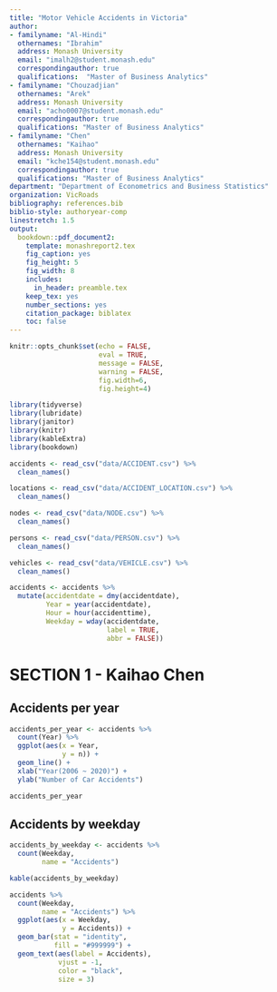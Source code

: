 ```yaml
---
title: "Motor Vehicle Accidents in Victoria"
author:
- familyname: "Al-Hindi"
  othernames: "Ibrahim"
  address: Monash University
  email: "imalh2@student.monash.edu"
  correspondingauthor: true
  qualifications:  "Master of Business Analytics"
- familyname: "Chouzadjian"
  othernames: "Arek"
  address: Monash University
  email: "acho0007@student.monash.edu"
  correspondingauthor: true
  qualifications: "Master of Business Analytics"
- familyname: "Chen"
  othernames: "Kaihao"
  address: Monash University
  email: "kche154@student.monash.edu"
  correspondingauthor: true
  qualifications: "Master of Business Analytics"
department: "Department of Econometrics and Business Statistics"
organization: VicRoads
bibliography: references.bib
biblio-style: authoryear-comp
linestretch: 1.5
output:
  bookdown::pdf_document2:
    template: monashreport2.tex
    fig_caption: yes
    fig_height: 5
    fig_width: 8
    includes:
      in_header: preamble.tex
    keep_tex: yes
    number_sections: yes
    citation_package: biblatex
    toc: false
---
```


```r
knitr::opts_chunk$set(echo = FALSE,
                      eval = TRUE,
                      message = FALSE, 
                      warning = FALSE,
                      fig.width=6,
                      fig.height=4)
```

```r
library(tidyverse)
library(lubridate)
library(janitor)
library(knitr)
library(kableExtra)
library(bookdown)
```

```r
accidents <- read_csv("data/ACCIDENT.csv") %>%
  clean_names()

locations <- read_csv("data/ACCIDENT_LOCATION.csv") %>%
  clean_names()

nodes <- read_csv("data/NODE.csv") %>%
  clean_names()

persons <- read_csv("data/PERSON.csv") %>%
  clean_names()

vehicles <- read_csv("data/VEHICLE.csv") %>%
  clean_names()
```

```r
accidents <- accidents %>%
  mutate(accidentdate = dmy(accidentdate),
         Year = year(accidentdate),
         Hour = hour(accidenttime),
         Weekday = wday(accidentdate, 
                        label = TRUE,
                        abbr = FALSE))
```


# SECTION 1 - Kaihao Chen

## Accidents per year

```r
accidents_per_year <- accidents %>%
  count(Year) %>% 
  ggplot(aes(x = Year, 
             y = n)) +
  geom_line() +
  xlab("Year(2006 ~ 2020)") +
  ylab("Number of Car Accidents")

accidents_per_year
```


## Accidents by weekday

```r
accidents_by_weekday <- accidents %>%
  count(Weekday,
        name = "Accidents")

kable(accidents_by_weekday)
```


```r
accidents %>%
  count(Weekday,
        name = "Accidents") %>% 
  ggplot(aes(x = Weekday, 
             y = Accidents)) +
  geom_bar(stat = "identity", 
           fill = "#999999") +
  geom_text(aes(label = Accidents), 
            vjust = -1, 
            color = "black", 
            size = 3)
```





